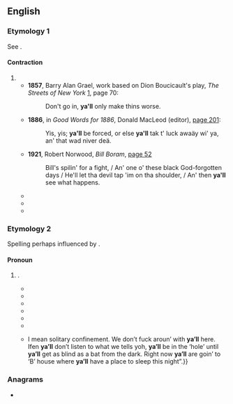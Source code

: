 {{also|yall|y'all}}
==English==

===Etymology 1===
See {{m|en|ya||you}}.

====Contraction====
{{head|en|contraction|head=[[ya]][['ll]]}}

# {{incorrect spelling of [[y'all]], which is the correct contraction for you all}}
#* '''1857''', Barry Alan Grael, work based on Dion Boucicault's play, ''The Streets of New York'' [http://books.google.com/books?id=dVr8FZH65foC], page 70:
#*: Don't go in, '''ya'll''' only make thins worse.
#* '''1886''', in ''Good Words for 1886'', Donald MacLeod (editor), [http://books.google.com/books?id=d4JMAAAAMAAJ&pg=PA201&dq=ya%27ll page 201]:
#*: Yis, yis; '''ya'll''' be forced, or else '''ya'll''' tak t' luck awaäy wi' ya, an' that wad niver deä.
#* '''1921''', Robert Norwood, ''Bill Boram'', [http://books.google.com/books?id=frIVwVBGcWEC&pg=PA52&dq=ya%27ll page 52]
#*: Bill's spilin' for a fight, / An' one o' these black God-forgotten days / He'll let tha devil tap 'im on tha shoulder, / An' then '''ya'll''' see what happens.
#* {{quote-book|en|1985|V.C. Andrews|Heaven|page=243|isbn=0671729446|url=http://books.google.com/books?id=XJVw075VNtwC|passage='''Ya'll''' like that. '''Ya'll''' come out smellin like a rose, looking like one, too.}}
#* {{quote-book|en|year=2002|author=Marina Carr|title=By the Bog of Cats|page=24|passage='''Ya'll''' only ever be Xavier Cassidy's work horse. He won't treat ya right.}}
#* {{quote-book|en|year=2006|author=J. R. Reynolds|title=Sustenance of Courage|page=281|passage=But then '''ya'll''' only have two oxen if ya do that, Mrs. Burt.}}

===Etymology 2===
Spelling perhaps influenced by {{m|en|you'll}}.

====Pronoun====
{{en-pron}}

# {{alternative spelling of|en|y'all}} {{q|especially in AAVE}}.
#* {{quote-book|en|year=1985|author=Barbara Savage|title=Miles from Nowhere|page=89|passage=So '''ya'll''' need a place to camp do ya?}}
#* {{quote-book|en|year=1987|author=Beth Henley|title=The Lucky Spot|page=20|passage='''Ya'll''' all gotta look real beautiful for tonight.}}
#* {{quote-book|en|year=1999|author=Connie Rose Porter|title=Imani All Mine|page=207|passage='''Ya'll''' folk forget about the street number.}}
#* {{quote-book|en|year=2000|author=Frankie Avalon Wolfe|title=The Complete Idiot’s Guide to Being Vegetarian|page=308|passage=Hinduism — '''Ya’ll''' Come Back Now}}
#* {{quote-book|en|year=2004|author=James E. Pittman|title=The Way We See It: Expressed through poetry and rhyme from friends and family|page=35|passage='''Ya’ll''' don’t know bout the Souf, fah real // Let me tell '''ya’ll''' how it be.}}
#* {{quote-book|en|year=2004|author=Ronald Everett Capps|title=Off Magazine Street|page=291|passage=Then, when '''ya'll''' were young, '''ya'll''' probably learned a lot about manners and how to act, didn't '''ya'll'''?}}
#* {{quote-book|en|year=2005|author=Jimmie|title=Life, Death And Sex In Prison|page=21|passage=“I’m Lieutenant Bunger. '''Ya’ll''' do exactly as I or any other uniformed officer here tells you to do, whenever he wants '''ya’ll''' to do it. Ifen '''ya’ll''' don’t do it quickly enough and the way we tell '''ya’ll''' to do it, we’ll march '''ya’ll''' right to the fuckin’ ‘hole’. For you new inmates {{...}} I mean solitary confinement. We don’t fuck aroun’ with '''ya’ll''' here. Ifen '''ya’ll''' don’t listen to what we tells yoh, '''ya’ll''' be in the ‘hole’ until '''ya’ll''' get as blind as a bat from the dark. Right now '''ya’ll''' are goin’ to ‘B’ house where '''ya’ll''' have a place to sleep this night”.}}

===Anagrams===
* {{anagrams|en|a=ally|-ally|Ally|Lyla|ally}}